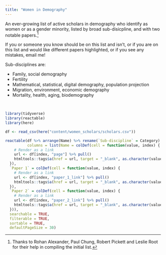 ```yaml
---
title: "Women in Demography"
---
```


An ever-growing list of active scholars in demography who identify as women or as a gender minority, listed by broad sub-disicpline, and with two notable papers.[^1]

[^1]: Thanks to Rohan Alexander, Paul Chung, Robert Pickett and Leslie Root for their help in compiling the initial list.

If you or someone you know should be on this list and isn't, or if you are on this list and would like different papers highlighted, or if you see any mistakes, email me!

Sub-disciplines are:

- Family, social demography
- Fertility
- Mathematical, statistical, digital demography, population projection
- Migration, environment, economic demography
- Mortality, health, aging, biodemography

<br>

```r
library(tidyverse)
library(reactable)
library(here)

df <- read_csv(here("content/women_scholars/scholars.csv"))

reactable(df %>% arrange(Name) %>% rename(`Sub-discipline` = Category) %>% select(-page, -paper_1_link, -paper_2_link), 
          columns = list(Name = colDef(cell = function(value, index) {
    # Render as a link
    url <- df[index, "page"] %>% pull()
    htmltools::tags$a(href = url, target = "_blank", as.character(value))
  }),
  `Paper 1` = colDef(cell = function(value, index) {
    # Render as a link
    url <- df[index, "paper_1_link"] %>% pull()
    htmltools::tags$a(href = url, target = "_blank", as.character(value))
  }),
  `Paper 2` = colDef(cell = function(value, index) {
    # Render as a link
    url <- df[index, "paper_2_link"] %>% pull()
    htmltools::tags$a(href = url, target = "_blank", as.character(value))
  })), 
  searchable = TRUE,
  filterable = TRUE, 
  sortable = TRUE, 
  defaultPageSize = 30)

```


